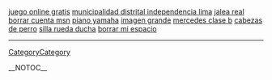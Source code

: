 <a href= http://cortina-flexible.japanesetits.cn/juego-online-gratis.html >juego online gratis</a>   <a href= http://cortina-flexible.japanesetits.cn/municipalidad-distrital-independencia-lima.html >municipalidad distrital independencia lima</a>   <a href= http://cortina-flexible.japanesetits.cn/jalea-real.html >jalea real</a>   <a href= http://cortina-flexible.japanesetits.cn/borrar-cuenta-msn.html >borrar cuenta msn</a>   <a href= http://cortina-flexible.japanesetits.cn/piano-yamaha.html >piano yamaha</a>   <a href= http://cortina-flexible.japanesetits.cn/imagen-grande.html >imagen grande</a>   <a href= http://cortina-flexible.japanesetits.cn/mercedes-clase-b.html >mercedes clase b</a>   <a href= http://cortina-flexible.japanesetits.cn/cabezas-de-perro.html >cabezas de perro</a>   <a href= http://cortina-flexible.japanesetits.cn/silla-rueda-ducha.html >silla rueda ducha</a>   <a href= http://cortina-flexible.japanesetits.cn/borrar-mi-espacio.html >borrar mi espacio</a>
----
[[CategoryCategory]]

__NOTOC__